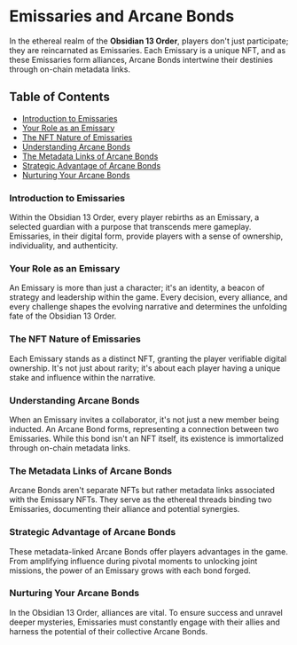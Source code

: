 # Emissaries and Arcane Bonds

In the ethereal realm of the **Obsidian 13 Order**, players don't just participate; they are reincarnated as Emissaries. Each Emissary is a unique NFT, and as these Emissaries form alliances, Arcane Bonds intertwine their destinies through on-chain metadata links.

## Table of Contents

- [Introduction to Emissaries](#introduction-to-emissaries)
- [Your Role as an Emissary](#your-role-as-an-emissary)
- [The NFT Nature of Emissaries](#the-nft-nature-of-emissaries)
- [Understanding Arcane Bonds](#understanding-arcane-bonds)
- [The Metadata Links of Arcane Bonds](#the-metadata-links-of-arcane-bonds)
- [Strategic Advantage of Arcane Bonds](#strategic-advantage-of-arcane-bonds)
- [Nurturing Your Arcane Bonds](#nurturing-your-arcane-bonds)

### Introduction to Emissaries

Within the Obsidian 13 Order, every player rebirths as an Emissary, a selected guardian with a purpose that transcends mere gameplay. Emissaries, in their digital form, provide players with a sense of ownership, individuality, and authenticity.

### Your Role as an Emissary

An Emissary is more than just a character; it's an identity, a beacon of strategy and leadership within the game. Every decision, every alliance, and every challenge shapes the evolving narrative and determines the unfolding fate of the Obsidian 13 Order.

### The NFT Nature of Emissaries

Each Emissary stands as a distinct NFT, granting the player verifiable digital ownership. It's not just about rarity; it's about each player having a unique stake and influence within the narrative.

### Understanding Arcane Bonds

When an Emissary invites a collaborator, it's not just a new member being inducted. An Arcane Bond forms, representing a connection between two Emissaries. While this bond isn't an NFT itself, its existence is immortalized through on-chain metadata links.

### The Metadata Links of Arcane Bonds

Arcane Bonds aren't separate NFTs but rather metadata links associated with the Emissary NFTs. They serve as the ethereal threads binding two Emissaries, documenting their alliance and potential synergies.

### Strategic Advantage of Arcane Bonds

These metadata-linked Arcane Bonds offer players advantages in the game. From amplifying influence during pivotal moments to unlocking joint missions, the power of an Emissary grows with each bond forged.

### Nurturing Your Arcane Bonds

In the Obsidian 13 Order, alliances are vital. To ensure success and unravel deeper mysteries, Emissaries must constantly engage with their allies and harness the potential of their collective Arcane Bonds.

